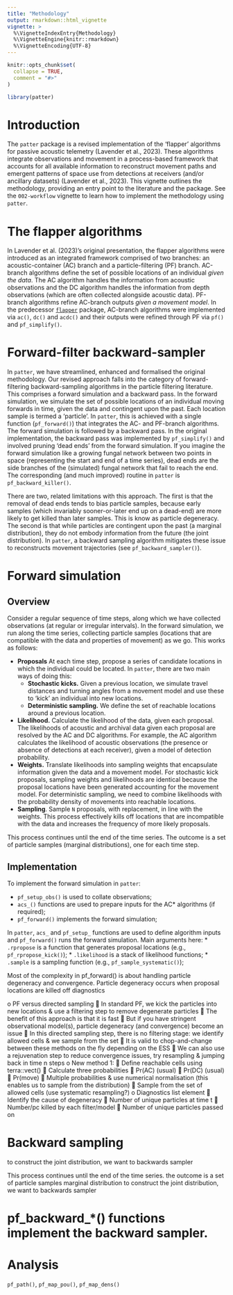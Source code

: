 ```yaml
---
title: "Methodology"
output: rmarkdown::html_vignette
vignette: >
  %\VignetteIndexEntry{Methodology}
  %\VignetteEngine{knitr::rmarkdown}
  %\VignetteEncoding{UTF-8}
---
```


```r
knitr::opts_chunk$set(
  collapse = TRUE,
  comment = "#>"
)
```

```r
library(patter)
```

# Introduction

The `patter` package is a revised implementation of the 'flapper' algorithms for passive acoustic telemetry (Lavender et al., 2023). These algorithms integrate observations and movement in a process-based framework that accounts for all available information to reconstruct movement paths and emergent patterns of space use from detections at receivers (and/or ancillary datasets) (Lavender et al., 2023). This vignette outlines the methodology, providing an entry point to the literature and the package. See the `002-workflow` vignette to learn how to implement the methodology using `patter`.

# The flapper algorithms

In Lavender et al. (2023)'s original presentation, the flapper algorithms were introduced as an integrated framework comprised of two branches: an acoustic-container (AC) branch and a particle-filtering (PF) branch. AC-branch algorithms define the set of possible locations of an individual _given the data_. The AC algorithm handles the information from acoustic observations and the DC algorithm handles the information from depth observations (which are often collected alongside acoustic data). PF-branch algorithms refine AC-branch outputs _given a movement model_. In the predecessor [`flapper`](https://github.com/edwardlavender/flapper) package, AC-branch algorithms were implemented via `ac()`, `dc()` and `acdc()` and their outputs were refined through PF via `pf()` and `pf_simplify()`. 

# Forward-filter backward-sampler

In `patter`, we have streamlined, enhanced and formalised the original methodology. Our revised approach falls into the category of forward-filtering backward-sampling algorithms in the particle filtering literature. This comprises a forward simulation and a backward pass. In the forward simulation, we simulate the set of possible locations of an individual moving forwards in time, given the data and contingent upon the past. Each location sample is termed a 'particle'. In `patter`, this is achieved with a single function (`pf_forward()`) that integrates the AC- and PF-branch algorithms. The forward simulation is followed by a backward pass. In the original implementation, the backward pass was implemented by `pf_simplify()` and involved pruning 'dead ends' from the forward simulation. If you imagine the forward simulation like a growing fungal network between two points in space (representing the start and end of a time series), dead ends are the side branches of the (simulated) fungal network that fail to reach the end. The corresponding (and much improved) routine in `patter` is `pf_backward_killer()`. 

There are two, related limitations with this approach. The first is that the removal of dead ends tends to bias particle samples, because early samples (which invariably sooner-or-later end up on a dead-end) are more likely to get killed than later samples. This is know as particle degeneracy. The second is that while particles are contingent upon the past (a marginal distribution), they do not embody information from the future (the joint distribution). In `patter`, a backward sampling algorithm mitigates these issue to reconstructs movement trajectories (see `pf_backward_sampler()`).

# Forward simulation 

## Overview 

Consider a regular sequence of time steps, along which we have collected observations (at regular or irregular intervals). In the forward simulation, we run along the time series, collecting particle samples (locations that are compatible with the data and properties of movement) as we go. This works as follows:

* **Proposals** At each time step, propose a series of candidate locations in which the individual could be located. In `patter`, there are two main ways of doing this: 
    * **Stochastic kicks.** Given a previous location, we simulate travel distances and turning angles from a movement model and use these to 'kick' an individual into new locations. 
    * **Deterministic sampling.** We define the set of reachable locations around a previous location. 
* **Likelihood.** Calculate the likelihood of the data, given each proposal. The likelihoods of acoustic and archival data given each proposal are resolved by the AC and DC algorithms. For example, the AC algorithm calculates the likelihood of acoustic observations (the presence or absence of detections at each receiver), given a model of detection probability.
* **Weights.** Translate likelihoods into sampling weights that encapsulate information given the data and a movement model. For stochastic kick proposals, sampling weights and likelihoods are identical because the proposal locations have been generated accounting for the movement model. For deterministic sampling, we need to combine likelihoods with the probability density of movements into reachable locations. 
* **Sampling**. Sample `N` proposals, with replacement, in line with the weights. This process effectively kills off locations that are incompatible with the data and increases the frequency of more likely proposals. 

This process continues until the end of the time series. The outcome is a set of particle samples (marginal distributions), one for each time step. 

## Implementation 

To implement the forward simulation in `patter`:




* `pf_setup_obs()` is used to collate observations;
* `acs_()` functions are used to prepare inputs for the AC* algorithms (if required);
* `pf_forward()` implements the forward simulation;

In `patter`, `acs_` and `pf_setup_` functions are used to define algorithm inputs and `pf_forward()` runs the forward simulation. Main arguments here:
* `.rpropose` is a function that generates proposal locations (e.g., `pf_rpropose_kick()`);
* `.likelihood` is a stack of likelihood functions;
* `.sample` is a sampling function (e.g., `pf_sample_systematic()`);

Most of the complexity in pf_forward() is about handling particle degeneracy and convergence. Particle degeneracy occurs when proposal locations are killed off
diagnostics

o	PF versus directed sampling 
	In standard PF, we kick the particles into new locations & use a filtering step to remove degenerate particles
	The benefit of this approach is that it is fast
	But if you have stringent observational model(s), particle degeneracy (and convergence) become an issue 
	In this directed sampling step, there is no filtering stage: we identify allowed cells & we sample from the set
	It is valid to chop-and-change between these methods on the fly depending on the ESS
	We can also use a rejuvenation step to reduce convergence issues, try resampling & jumping back in time n steps
o	New method 1:
	Define reachable cells using terra::vect()
	Calculate three probabilities
	Pr(AC) (usual)
	Pr(DC) (usual)
	Pr(move)
	Multiple probabilities & use numerical normalisation (this enables us to sample from the distribution) 
	Sample from the set of allowed cells (use systematic resampling?)
o	Diagnostics list element 
	Identify the cause of degeneracy
	Number of unique particles at time t
	Number/pc killed by each filter/model
	Number of unique particles passed on


# Backward sampling 

to construct the joint distribution, we want to backwards sampler 

This process continues until the end of the time series. 
the outcome is a set of particle samples
marginal distribution 
to construct the joint distribution, we want to backwards sampler 

# pf_backward_*() functions implement the backward sampler. 

# Analysis 

`pf_path()`, `pf_map_pou()`, `pf_map_dens()`
